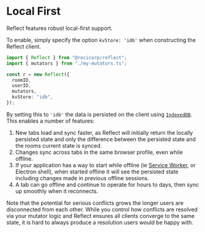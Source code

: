 # Local First

Reflect features robust local-first support.

To enable, simply specify the option `kvStore: 'idb'` when constructing the
Reflect client.

```ts
import { Reflect } from "@rocicorp/reflect";
import { mutators } from "./my-mutators.ts";

const r = new Reflect({
  roomID,
  userID,
  mutators,
  kvStore: "idb",
});
```

By setting this to `'idb'` the data is persisted on the client using
[`IndexedDB`](https://developer.mozilla.org/en-US/docs/Web/API/IndexedDB_API/Using_IndexedDB). This enables a number of features:

1.  New tabs load and sync faster, as Reflect will initially return the locally persisted state and only the difference between the persisted state and the rooms current state is synced.
2.  Changes sync across tabs in the same browser profile, even while offline.
3.  If your application has a way to start while offline (ie [Service Worker](https://developer.mozilla.org/en-US/docs/Web/API/Service_Worker_API/Using_Service_Workers), or Electron shell), when started offline it will see the persisted state including changes made in previous offline sessions.
4.  A tab can go offline and continue to operate for hours to days, then sync up smoothly when it reconnects.

Note that the potential for serious conflicts grows the longer users are disconnected from each other.
While you control how conflicts are resolved via your mutator logic and Reflect ensures all clients converge to the same state, it is hard to always produce a resolution users would be happy with.
